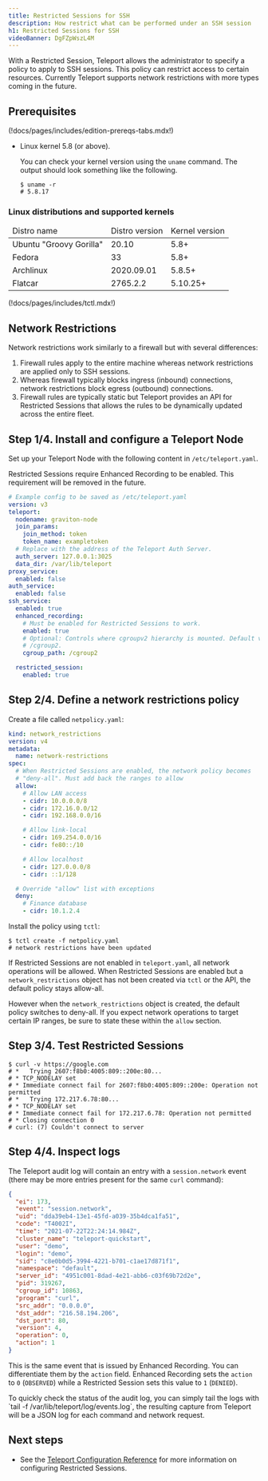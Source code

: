 ```yaml
---
title: Restricted Sessions for SSH
description: How restrict what can be performed under an SSH session
h1: Restricted Sessions for SSH
videoBanner: DgFZpWszL4M
---
```


With a Restricted Session, Teleport allows the administrator to specify a policy to
apply to SSH sessions. This policy can restrict access to certain resources. Currently
Teleport supports network restrictions with more types coming in the future.

## Prerequisites

(!docs/pages/includes/edition-prereqs-tabs.mdx!)

- Linux kernel 5.8 (or above).

  You can check your kernel version using the `uname` command. The output should look
  something like the following.

  ```code
  $ uname -r
  # 5.8.17
  ```

### Linux distributions and supported kernels

<table>
<thead>
  <tr><td>Distro name</td><td>Distro version</td><td>Kernel version</td></tr>
</thead>
<tbody>
  <tr><td>Ubuntu "Groovy Gorilla"</td><td>20.10</td><td>5.8+</td></tr>
  <tr><td>Fedora</td><td>33</td><td>5.8+</td></tr>
  <tr><td>Archlinux</td><td>2020.09.01</td><td>5.8.5+</td></tr>
  <tr><td>Flatcar</td><td>2765.2.2</td><td>5.10.25+</td></tr>
</tbody>
</table>

(!docs/pages/includes/tctl.mdx!)

## Network Restrictions

Network restrictions work similarly to a firewall but with several differences:
1. Firewall rules apply to the entire machine whereas network restrictions are applied
   only to SSH sessions.
2. Whereas firewall typically blocks ingress (inbound) connections, network restrictions
   block egress (outbound) connections.
3. Firewall rules are typically static but Teleport provides an API for
   Restricted Sessions that allows the rules to be dynamically updated across
   the entire fleet.

## Step 1/4. Install and configure a Teleport Node

Set up your Teleport Node with the following content in `/etc/teleport.yaml`.

<Notice type="warning">

  Restricted Sessions require Enhanced Recording to be enabled. This
  requirement will be removed in the future.

</Notice>

```yaml
# Example config to be saved as /etc/teleport.yaml
version: v3
teleport:
  nodename: graviton-node
  join_params:
    join_method: token
    token_name: exampletoken
  # Replace with the address of the Teleport Auth Server.
  auth_server: 127.0.0.1:3025
  data_dir: /var/lib/teleport
proxy_service:
  enabled: false
auth_service:
  enabled: false
ssh_service:
  enabled: true
  enhanced_recording:
    # Must be enabled for Restricted Sessions to work.
    enabled: true
    # Optional: Controls where cgroupv2 hierarchy is mounted. Default value:
    # /cgroup2.
    cgroup_path: /cgroup2

  restricted_session:
    enabled: true
```

## Step 2/4. Define a network restrictions policy

Create a file called `netpolicy.yaml`:

```yaml
kind: network_restrictions
version: v4
metadata:
  name: network-restrictions
spec:
  # When Restricted Sessions are enabled, the network policy becomes
  # "deny-all". Must add back the ranges to allow
  allow:
    # Allow LAN access
    - cidr: 10.0.0.0/8
    - cidr: 172.16.0.0/12
    - cidr: 192.168.0.0/16

    # Allow link-local
    - cidr: 169.254.0.0/16
    - cidr: fe80::/10

    # Allow localhost
    - cidr: 127.0.0.0/8
    - cidr: ::1/128

  # Override "allow" list with exceptions
  deny:
    # Finance database
    - cidr: 10.1.2.4
```

Install the policy using `tctl`:

```code
$ tctl create -f netpolicy.yaml
# network restrictions have been updated
```

If Restricted Sessions are not enabled in `teleport.yaml`, all network
operations will be allowed. When Restricted Sessions are enabled but a
`network_restrictions` object has not been created via `tctl` or the API, the
default policy stays allow-all.

However when the `network_restrictions` object is created, the default policy
switches to deny-all. If you expect network operations to target certain
IP ranges, be sure to state these within the `allow` section.

## Step 3/4. Test Restricted Sessions

```code
$ curl -v https://google.com
# *   Trying 2607:f8b0:4005:809::200e:80...
# * TCP_NODELAY set
# * Immediate connect fail for 2607:f8b0:4005:809::200e: Operation not permitted
# *   Trying 172.217.6.78:80...
# * TCP_NODELAY set
# * Immediate connect fail for 172.217.6.78: Operation not permitted
# * Closing connection 0
# curl: (7) Couldn't connect to server
```

## Step 4/4. Inspect logs

The Teleport audit log will contain an entry with a `session.network` event (there may be
more entries present for the same `curl` command):

```json
{
  "ei": 173,
  "event": "session.network",
  "uid": "dda39eb4-13e1-45fd-a039-35b4dca1fa51",
  "code": "T4002I",
  "time": "2021-07-22T22:24:14.984Z",
  "cluster_name": "teleport-quickstart",
  "user": "demo",
  "login": "demo",
  "sid": "c8e0b0d5-3994-4221-b701-c1ae17d871f1",
  "namespace": "default",
  "server_id": "4951c001-8dad-4e21-abb6-c03f69b72d2e",
  "pid": 319267,
  "cgroup_id": 10863,
  "program": "curl",
  "src_addr": "0.0.0.0",
  "dst_addr": "216.58.194.206",
  "dst_port": 80,
  "version": 4,
  "operation": 0,
  "action": 1
}
```

This is the same event that is issued by Enhanced Recording. You can differentiate them by the `action` field.
Enhanced Recording sets the `action` to `0` (`OBSERVED`) while a Restricted Session sets this value to `1` (`DENIED`).

<Admonition type="tip">
  To quickly check the status of the audit log, you can simply tail the logs with
  `tail -f /var/lib/teleport/log/events.log`, the resulting capture from Teleport will
  be a JSON log for each command and network request.
</Admonition>

## Next steps

- See the [Teleport Configuration Reference](../../reference/config.mdx) for more
information on configuring Restricted Sessions.
